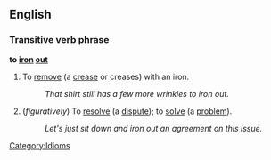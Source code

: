 ==English==

===Transitive verb phrase===
'''to [[iron]] [[out]]'''

#To [[remove]] (a [[crease]] or creases) with an iron.
#: ''That shirt still has a few more wrinkles to iron out.''
#(''figuratively'') To [[resolve]] (a [[dispute]]); to [[solve]] (a [[problem]]).
#: ''Let's just sit down and iron out an agreement on this issue.''

[[Category:Idioms]]